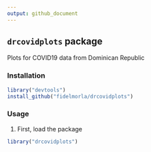 ```yaml
---
output: github_document
---
```


## `drcovidplots` package
Plots for COVID19 data from Dominican Republic

### Installation

```r
library("devtools")
install_github("fidelmorla/drcovidplots")
```

### Usage

1. First, load the package

```r
library("drcovidplots")
```
